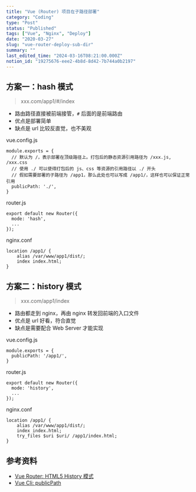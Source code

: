 ```yaml
---
title: "Vue (Router) 项目在子路径部署"
category: "Coding"
type: "Post"
status: "Published"
tags: ["Vue", "Nginx", "Deploy"]
date: "2020-03-27"
slug: "vue-router-deploy-sub-dir"
summary: ""
last_edited_time: "2024-03-16T08:21:00.000Z"
notion_id: "19275676-eee2-4b8d-8d42-7b744a0b2197"
---
```



## 方案一：hash 模式


> xxx.com/app1/#/index

- 路由路径直接被前端接管，`#` 后面的是前端路由
- 优点是部署简单
- 缺点是 url 比较反直觉，也不美观

vue.config.js


```text
module.exports = {
  // 默认为 /，表示部署在顶级路径上。打包后的静态资源引用路径为 /xxx.js, /xxx.css
  // 使用 ./ 可以使得打包后的 js、css 等资源的引用路径以 ./ 开头
  // 假如需要部署的子路径为 /app1，那么此处也可以写成 /app1/，这样也可以保证正常引用
  publicPath: './',
}
```


router.js


```text
export default new Router({
  mode: 'hash',
  ...
});
```


nginx.conf


```text
location /app1/ {
    alias /var/www/app1/dist/;
    index index.html;
}
```


## 方案二：history 模式


> xxx.com/app1/index

- 路由都走到 nginx，再由 nginx 转发回前端的入口文件
- 优点是 url 好看，符合直觉
- 缺点是需要配合 Web Server 才能实现

vue.config.js


```text
module.exports = {
  publicPath: '/app1/',
}
```


router.js


```text
export default new Router({
  mode: 'history',
  ...
});
```


nginx.conf


```text
location /app1/ {
    alias /var/www/app1/dist/;
    index index.html;
    try_files $uri $uri/ /app1/index.html;
}
```


## 参考资料

- [Vue Router: HTML5 History 模式](https://router.vuejs.org/zh/guide/essentials/history-mode.html)
- [Vue Cli: publicPath](https://cli.vuejs.org/zh/config/#publicpath)
